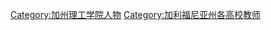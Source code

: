 {{Commonscat|California Institute of Technology faculty}}

[[Category:加州理工学院人物|Category:加州理工学院人物]]
[[Category:加利福尼亚州各高校教师|Category:加利福尼亚州各高校教师]]